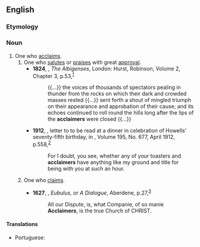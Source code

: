 ==English==

===Etymology===
{{suffix|acclaim|er|id2=agent noun|lang=en}}

===Noun===
{{en-noun}}

# One who [[acclaim]]s.
## One who [[salute]]s or [[praise]]s with great [[approval]].
##* '''1824''', {{w|Charles Maturin}}, ''The Albigenses'', London: Hurst, Robinson, Volume 2, Chapter 3, p.{{nbsp}}53,<sup>[https://catalog.hathitrust.org/Record/007431982]</sup>
##*: {{...}} the voices of thousands of spectators pealing in thunder from the rocks on which their dark and crowded masses rested {{...}} sent forth a shout of mingled triumph on their appearance and approbation of their cause; and its echoes continued to roll round the hills long after the lips of the '''acclaimers''' were closed {{...}}
##* '''1912''', {{w|Henry James}}, letter to {{w|William Dean Howells}} to be read at a dinner in celebration of Howells’ seventy-fifth birthday, in ''{{w|North American Review|The North American Review}}'', Volume 195, No. 677, April 1912, p.{{nbsp}}558,<sup>[https://catalog.hathitrust.org/Record/004528837]</sup>
##*: For I doubt, you see, whether any of your toasters and '''acclaimers''' have anything like my ground and title for being with you at such an hour.
## {{lb|en|obsolete}} One who [[claim]]s.
##* '''1627''', {{w|Patrick Forbes}}, ''Eubulus, or A Dialogue'', Aberdene, p.{{nbsp}}27,<sup>[http://name.umdl.umich.edu/A01042.0001.001]</sup>
##*: All our Dispute, is, what Companie, of so manie '''Acclaimers''', is the true Church of CHRIST.

====Translations====
{{trans-top|one who acclaims}}
* Portuguese: {{t|pt|aclamador|m}}
{{trans-mid}}
{{trans-bottom}}
